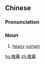 ==Chinese==
{{zh-forms}}

===Pronunciation===
{{zh-pron
|m=wéimù
|c=wai4 mok6
|mn=qz:ûi-mō͘/xm,zz:ûi-bō͘
|cat=n
}}

===Noun===
{{zh-noun}}

# [[heavy]] [[curtain]]

[[hu:帷幕]]
[[zh:帷幕]]